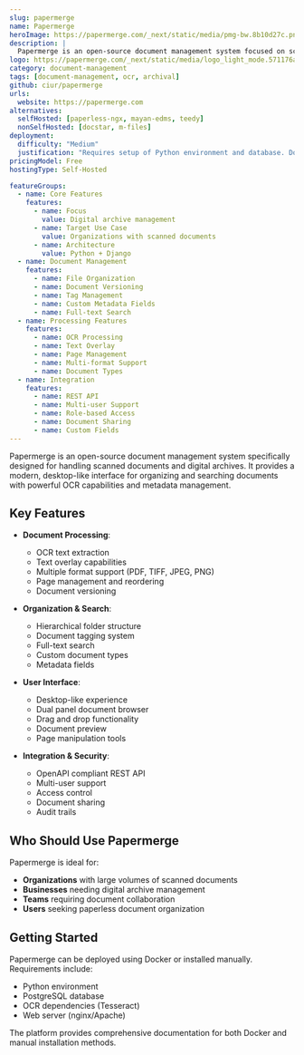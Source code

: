 ```yaml
---
slug: papermerge
name: Papermerge
heroImage: https://papermerge.com/_next/static/media/pmg-bw.8b10d27c.png
description: |
  Papermerge is an open-source document management system focused on scanned documents and digital archives, featuring OCR text extraction, full-text search, document versioning, and metadata management with a desktop-like web interface.
logo: https://papermerge.com/_next/static/media/logo_light_mode.571176a0.png
category: document-management
tags: [document-management, ocr, archival]
github: ciur/papermerge
urls:
  website: https://papermerge.com
alternatives:
  selfHosted: [paperless-ngx, mayan-edms, teedy]
  nonSelfHosted: [docstar, m-files]
deployment:
  difficulty: "Medium"
  justification: "Requires setup of Python environment and database. Docker deployment available but needs configuration."
pricingModel: Free
hostingType: Self-Hosted

featureGroups:
  - name: Core Features
    features:
      - name: Focus
        value: Digital archive management
      - name: Target Use Case
        value: Organizations with scanned documents
      - name: Architecture
        value: Python + Django
  - name: Document Management
    features:
      - name: File Organization
      - name: Document Versioning
      - name: Tag Management
      - name: Custom Metadata Fields
      - name: Full-text Search
  - name: Processing Features
    features:
      - name: OCR Processing
      - name: Text Overlay
      - name: Page Management
      - name: Multi-format Support
      - name: Document Types
  - name: Integration
    features:
      - name: REST API
      - name: Multi-user Support
      - name: Role-based Access
      - name: Document Sharing
      - name: Custom Fields
---
```


Papermerge is an open-source document management system specifically designed for handling scanned documents and digital archives. It provides a modern, desktop-like interface for organizing and searching documents with powerful OCR capabilities and metadata management.

## Key Features

- **Document Processing**:

  - OCR text extraction
  - Text overlay capabilities
  - Multiple format support (PDF, TIFF, JPEG, PNG)
  - Page management and reordering
  - Document versioning

- **Organization & Search**:

  - Hierarchical folder structure
  - Document tagging system
  - Full-text search
  - Custom document types
  - Metadata fields

- **User Interface**:

  - Desktop-like experience
  - Dual panel document browser
  - Drag and drop functionality
  - Document preview
  - Page manipulation tools

- **Integration & Security**:
  - OpenAPI compliant REST API
  - Multi-user support
  - Access control
  - Document sharing
  - Audit trails

## Who Should Use Papermerge

Papermerge is ideal for:

- **Organizations** with large volumes of scanned documents
- **Businesses** needing digital archive management
- **Teams** requiring document collaboration
- **Users** seeking paperless document organization

## Getting Started

Papermerge can be deployed using Docker or installed manually. Requirements include:

- Python environment
- PostgreSQL database
- OCR dependencies (Tesseract)
- Web server (nginx/Apache)

The platform provides comprehensive documentation for both Docker and manual installation methods.
